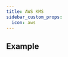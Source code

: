 ```yaml
---
title: AWS KMS
sidebar_custom_props:
  icon: aws
---
```


<!-- Source: modules/duty/connection/awskms.go:12#AWSKMS -->

<Fields connection="aws_kms"/>

## Example

```yaml title="awskms.yaml" file=<rootDir>/modules/mission-control/fixtures/connections/awskms.yaml

```